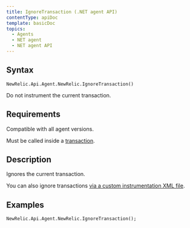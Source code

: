 ```yaml
---
title: IgnoreTransaction (.NET agent API)
contentType: apiDoc
template: basicDoc
topics:
  - Agents
  - NET agent
  - NET agent API
---
```


## Syntax

```
NewRelic.Api.Agent.NewRelic.IgnoreTransaction()
```

Do not instrument the current transaction.

## Requirements

Compatible with all agent versions.

Must be called inside a [transaction](/docs/accounts-partnerships/education/getting-started-new-relic/glossary#transaction).

## Description

Ignores the current transaction.

<div className="callout-tip">
  <p>
    You can also ignore transactions <a href="/docs/agents/net-agent/custom-instrumentation/add-detail-transactions-xml-net#blocking-instrumentation">via a custom instrumentation XML file</a>.
  </p>
</div>

## Examples

```
NewRelic.Api.Agent.NewRelic.IgnoreTransaction();
```
